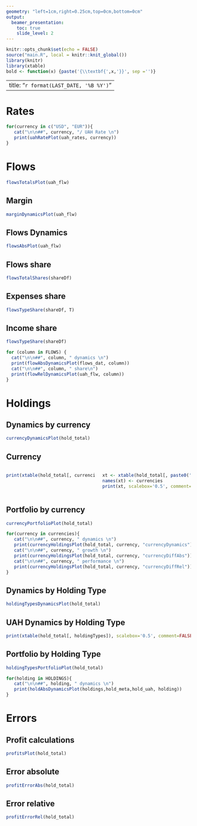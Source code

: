```yaml
---
geometry: "left=1cm,right=0.25cm,top=0cm,bottom=0cm"
output:
  beamer_presentation:
    toc: true
    slide_level: 2
---
```


```r
knitr::opts_chunk$set(echo = FALSE)
source("main.R", local = knitr::knit_global())
library(knitr)
library(xtable)
bold <- function(x) {paste('{\\textbf{',x,'}}', sep ='')}
```
---
title: "`r format(LAST_DATE, '%B %Y')`"
---

# Rates

```r
for(currency in c("USD", "EUR")){
   cat("\n\n##", currency, "/ UAH Rate \n")
   print(uahRatePlot(uah_rates, currency))
}
```

# Flows
```r
flowsTotalsPlot(uah_flw)
```

## Margin
```r
marginDynamicsPlot(uah_flw)
```

## Flows Dynamics
```r
flowsAbsPlot(uah_flw)
```

## Flows share

```r
flowsTotalShares(shareDf)
```

## Expenses share

```r
flowsTypeShare(shareDf, T)
```

## Income share

```r
flowsTypeShare(shareDf)
```

```r
for (column in FLOWS) {
  cat("\n\n##", column, " dynamics \n")
  print(flowAbsDynamicsPlot(flows_dat, column))
  cat("\n\n##", column, " share\n")
  print(flowRelDynamicsPlot(uah_flw, column))
}
```

# Holdings

## Dynamics by currency 
```r
currencyDynamicsPlot(hold_total)
```

## Currency
:::::: {.columns}
::: {.column width="50%" data-latex="{0.5\textwidth}"}
```r
print(xtable(hold_total[, currencies]), scalebox='0.5', comment=FALSE, sanitize.colnames.function=bold, sanitize.rownames.function=bold)
```
:::

:::::: {.column width="50%" data-latex="{0.5\textwidth}"}
```r
xt <- xtable(hold_total[, paste0('uah_', currencies)])
names(xt) <- currencies
print(xt, scalebox='0.5', comment=FALSE, sanitize.colnames.function=bold, sanitize.rownames.function=bold)
```
:::
::::::

## Portfolio by currency 
```r
currencyPortfolioPlot(hold_total)
```

```r
for(currency in currencies){
   cat("\n\n##", currency, " dynamics \n")
   print(currencyHoldingsPlot(hold_total, currency, "currencyDynamics"))
   cat("\n\n##", currency, " growth \n")
   print(currencyHoldingsPlot(hold_total, currency, "currencyDiffAbs"))
   cat("\n\n##", currency, " performance \n")
   print(currencyHoldingsPlot(hold_total, currency, "currencyDiffRel"))
}
```

## Dynamics by Holding Type 
```r
holdingTypesDynamicsPlot(hold_total)
```

## UAH Dynamics by Holding Type
```r
print(xtable(hold_total[, holdingTypes]), scalebox='0.5', comment=FALSE, sanitize.colnames.function=bold, sanitize.rownames.function=bold)
```

## Portfolio by Holding Type 
```r
holdingTypesPortfolioPlot(hold_total)
```

```r
for(holding in HOLDINGS){
   cat("\n\n##", holding, " dynamics \n")
   print(holdAbsDynamicsPlot(holdings,hold_meta,hold_uah, holding))
}
```

# Errors

## Profit calculations
```r
profitsPlot(hold_total)
```

## Error absolute
```r
profitErrorAbs(hold_total)
```

## Error relative
```r
profitErrorRel(hold_total)
```
